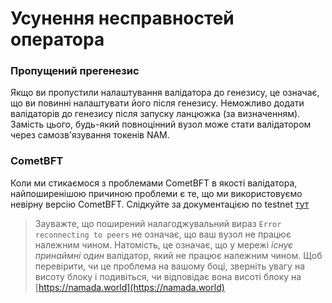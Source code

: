 # Усунення несправностей оператора

### Пропущений прегенезис

Якщо ви пропустили налаштування валідатора до генезису, це означає, що ви повинні налаштувати його після генезису. Неможливо додати валідаторів до генезису після запуску ланцюжка (за визначенням). Замість цього, будь-який повноцінний вузол може стати валідатором через самозв'язування токенів NAM.

### CometBFT

Коли ми стикаємося з проблемами CometBFT в якості валідатора, найпоширенішою причиною проблеми є те, що ми використовуємо невірну версію CometBFT. Слідкуйте за документацією по testnet [тут](../networks/testnets.mdx)

>Зауважте, що поширений налагоджувальний вираз `Error reconnecting to peers` не означає, що ваш вузол не працює належним чином. Натомість, це означає, що у мережі *існує принаймні один* валідатор, який не працює належним чином. Щоб перевірити, чи це проблема на вашому боці, зверніть увагу на висоту блоку і подивіться, чи відповідає вона висоті блоку на [https://namada.world](https://namada.world)
